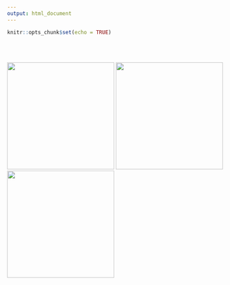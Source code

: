 ```yaml
---
output: html_document
---
```


```r
knitr::opts_chunk$set(echo = TRUE)
```

<br>
<br>

[![](./images/whyGithub.jpg){width=250px}](z2_whyGit.html) [![](./images/whyRmd4.png){width=250px}](z1_whyRmd.html)  [![](./images/resources.png){width=250px}](resources.html)